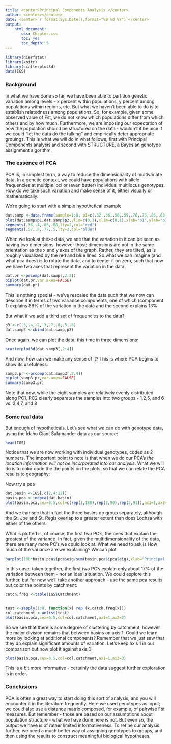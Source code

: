 ```yaml
---
title: <center>Principal Components Analysis </center>
author: <center></center>
date: <center>`r format(Sys.Date(),format="%B %d %Y")`</center>
output: 
    html_document:
       css: Chapter.css
       toc: yes
       toc_depth: 5
---
```




```r
library(hierfstat)
library(knitr)
library(scatterplot3d)
data(IGS)
```

### Background

In what we have done so far, we have been able to partition genetic variation among levels - x percent within populations, y percent among populations within regions, etc.  But what we haven't been able to do is to establish relatedness among populations.  So, for example, given some observed value of Fst, we do not know which populations differ from which others and by how much.  Furthermore, we are imposing our expectation of how the population should be structured on the data - wouldn't it be nice if we could "let the data do the talking" and empirically deter appropriate grouings.  This is what we will do in what follows, first with Principal Components analysis and second with STRUCTURE, a Bayesian genotype assignment algorithm.

### The essence of PCA

PCA is, in simplest term, a way to reduce the dimensionality of multivariate data.  In a genetic context, we could have populations with allele frequencies at multiple loci or (even better) individual multilocus genotypes.  How do we take such variation and make sense of it, either visually or mathematically.

We're going to start with a simple hypothetical example

```r
dat.samp <-data.frame(sample=1:8, p1=c(.32,.36,.58,.59,.78,.75,.85,.83),p2=c(.4,.55,.42,.78,.60,.90,.80,.95))
plot(dat.samp$p1,dat.samp$p2,ylim=c(0,1),xlim=c(0,1),xlab="p1",ylab="p2")
segments(.36,.4,.85,.88,lty=2,col="red")
segments(.57,.8,.77,.5,lty=2,col="blue")
```

When we look at these data, we see that the variation in it can be seen as having two dimensions, however those dimensions are not in the same orientation as the x and y axes of the graph.  Rather, they are tilted, as is roughly visualized by the red and blue lines.  So what we can imagine (and what pca does) is to rotate the data, and to center it on zero, such that now we have two axes that represent the variation in the data

```r
dat.pr <-prcomp(dat.samp[,2:3])
biplot(dat.pr,var.axes=FALSE)
summary(dat.pr)
```

This is nothing special - we've rescaled the data such that we now can describe it in terms of two variance components, one of which (component 1) explains 86% of the variation in the data and the second explains 13%

But what if we add a third set of frequencies to the data?

```r
p3 <-c(.3,.4,.2,.3,.7,.8,.5,.6)
dat.samp3 <-cbind(dat.samp,p3)


```
Once again, we can plot the data, this time in three dimensions:

```r
scatterplot3d(dat.samp3[,2:4])
```

And now, how can we make any sense of it?  This is where PCA begins to show its usefulness:

```r
samp3.pr <-prcomp(dat.samp3[,2:4])
biplot(samp3.pr,var.axes=FALSE)
summary(samp3.pr)
```

Note that now, while the eight samples are relatively evenly distributed along PC1, PC2 clearly separates the samples into two groups - 1,2,5, and 6 vs. 3,4,7, and 8

### Some real data

But enough of hypotheticals.  Let's see what we can do with genotype data, using the Idaho Giant Salamander data as our source:

```r
head(IGS)
```

Notice that we are now working with individual genotypes, coded as 2 numbers.  The important point to note is that when we do our PCA's *the location information will not be incorporated into our analysis*.  What we will do is to color code the  the points on the plots, so that we can relate the PCA results to geography:


Now try a pca

```r
dat.basin <-IGS[,c(2,4:12)]
basin.pca <-indpca(dat.basin)
plot(basin.pca,cex=0.5,col=c(rep(1,180),rep(2,90),rep(3,91)),ax1=1,ax2=2)
```

And we can see that in fact the three basins do group separately, although the St. Joe and St. Regis overlap to a greater extent than does Lochsa with either of the others.

What is plotted is, of course, the first two PC's, the ones that explain the greatest of the variance.  In fact, given the multidimensionality of the data, there are many more PC's we could look at.  What we need to ask is How much of the variance are we explaining?  We can plot 

```r
barplot(100*basin.pca$ipca$eig/sum(basin.pca$ipca$eig),xlab="Principal Component",ylab="Percent Variance Explained")
```

In this case, taken together, the first two PC's explain only about 17% of the variation between them - not an ideal situation.  We could explore this further, but for now we'll take another approach - use the same pca results but color the points by catchment:

```r
catch.freq <-table(IGS$Catchment)


test <-sapply(1:8, function(x) rep (x,catch.freq[x]))
col.catchment <-unlist(test)
plot(basin.pca,cex=0.5,col=col.catchment,ax1=1,ax2=2)
```

So we see that there is some degree of clustering by catchment, however the major division remains that between basins on axis 1.  Could we learn more by looking at additional components?  Remember that we just saw that they do explain significant amounts of variation.  Let's keep axis 1 in our comparison but now plot it against axis 3

```r
plot(basin.pca,cex=0.5,col=col.catchment,ax1=1,ax2=3)
```

This is a bit more informative - certainly the data suggest further exploration is in order.

### Conclusions

PCA is often a great way to start doing this sort of analysis, and you will encounter it in the literature frequently.  Here we used genotypes as input; we could also use a distance matrix composed, for example, of pairwise Fst measures.  But remember - those are based on our assumptions about population structure - what we have done here is not.  But even so, the output we have is of rather limited informativeness.  To refine our analysis further, we need a much better way of assigning genotypes to groups, and then using the results to construct meaningful biological hypotheses.
